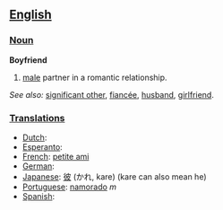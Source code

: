 == [[English]] ==

=== [[Noun]] ===

'''Boyfriend'''
# [[male]] partner in a romantic relationship.

''See also:'' [[significant other]], [[fiancée]], [[husband]], [[girlfriend]].

=== [[Translations]] ===
*[[Dutch]]:
*[[Esperanto]]:
*[[French]]: [[petite ami]]
*[[German]]:
*[[Japanese]]: [[彼]] (かれ, kare) (kare can also mean he)
*[[Portuguese]]: [[namorado]] ''m''
*[[Spanish]]: